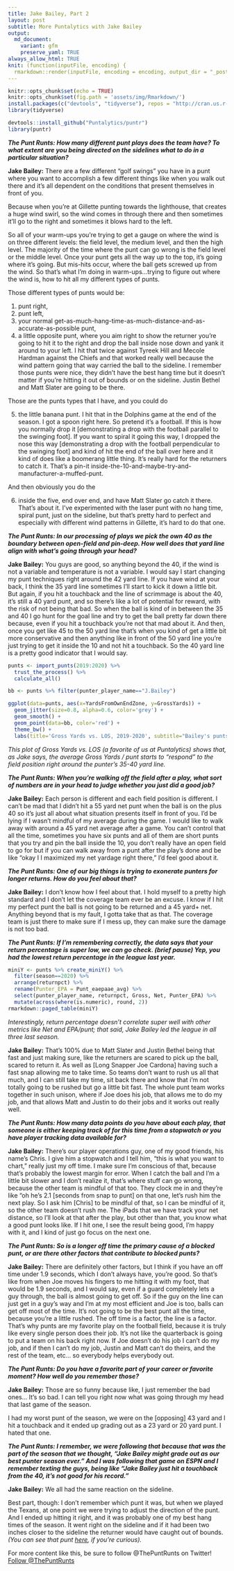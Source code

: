 ```yaml
---
title: Jake Bailey, Part 2
layout: post
subtitle: More Puntalytics with Jake Bailey
output:
  md_document:
    variant: gfm
    preserve_yaml: TRUE
always_allow_html: TRUE
knit: (function(inputFile, encoding) {
  rmarkdown::render(inputFile, encoding = encoding, output_dir = "_posts") })
---
```


[//]: # (THIS DOCUMENT WILL NO LONGER RENDER LOCALLY, lit)

```r
knitr::opts_chunk$set(echo = TRUE)
knitr::opts_chunk$set(fig.path = 'assets/img/Rmarkdown/')
install.packages(c("devtools", "tidyverse"), repos = "http://cran.us.r-project.org")
library(tidyverse)

devtools::install_github("Puntalytics/puntr")
library(puntr)
```

***The Punt Runts: How many different punt plays does the team have? To what extent are you being directed on the sidelines what to do in a particular situation?***

**Jake Bailey:** There are a few different “golf swings” you have in a punt where you want to accomplish a few different things like when you walk out there and it's all dependent on the conditions that present themselves in front of you.

Because when you're at Gillette punting towards the lighthouse, that creates a huge wind swirl, so the wind comes in through there and then sometimes it'll go to the right and sometimes it blows hard to the left.

So all of your warm-ups you're trying to get a gauge on where the wind is on three different levels: the field level, the medium level, and then the high level. The majority of the time where the punt can go wrong is the field level or the middle level. Once your punt gets all the way up to the top, it's going where it's going. But mis-hits occur, where the ball gets screwed up from the wind. So that's what I'm doing in warm-ups...trying to figure out where the wind is, how to hit all my different types of punts.

Those different types of punts would be:

1. punt right, 
2. punt left, 
3. your normal get-as-much-hang-time-as-much-distance-and-as-accurate-as-possible punt, 
4. a little opposite punt, where you aim right to show the returner you're going to hit it to the right and drop the ball inside nose down and yank it around to your left. I hit that twice against Tyreek Hill and Mecole Hardman against the Chiefs and that worked really well because the wind pattern going that way carried the ball to the sideline. I remember those punts were nice, they didn't have the best hang time but it doesn't matter if you're hitting it out of bounds or on the sideline. Justin Bethel and Matt Slater are going to be there.

Those are the punts types that I have, and you could do 

5. the little banana punt. I hit that in the Dolphins game at the end of the season.
I got a spoon right here. So pretend it’s a football. If this is how you normally drop it [demonstrating a drop with the football parallel to the swinging foot]. If you want to spiral it going this way, I dropped the nose this way [demonstrating a drop with the football perpendicular to the swinging foot] and kind of hit the end of the ball over here and it kind of does like a boomerang little thing. It's really hard for the returners to catch it. That's a pin-it inside-the-10-and-maybe-try-and-manufacturer-a-muffed-punt.

And then obviously you do the 

6. inside the five, end over end, and have Matt Slater go catch it there. That's about it. I've experimented with the laser punt with no hang time, spiral punt, just on the sideline, but that's pretty hard to perfect and especially with different wind patterns in Gillette, it's hard to do that one.

***The Punt Runts: In our processing of plays we pick the own 40 as the boundary between open-field and pin-deep. How well does that yard line align with what's going through your head?***

**Jake Bailey:** You guys are good, so anything beyond the 40, if the wind is not a variable and temperature is not a variable. I would say I start changing my punt techniques right around the 42 yard line. If you have wind at your back, I think the 35 yard line sometimes I'll start to kick it down a little bit. But again, if you hit a touchback and the line of scrimmage is about the 40, it’s still a 40 yard punt, and so there's like a lot of potential for reward, with the risk of not being that bad. So when the ball is kind of in between the 35 and 40 I go hunt for the goal line and try to get the ball pretty far down there because, even if you hit a touchback you're not that mad about it. And then, once you get like 45 to the 50 yard line that's when you kind of get a little bit more conservative and then anything like in front of the 50 yard line you're just trying to get it inside the 10 and not hit a touchback. So the 40 yard line is a pretty good indicator that I would say.

```r
punts <- import_punts(2019:2020) %>%
  trust_the_process() %>%
  calculate_all()

bb <- punts %>% filter(punter_player_name=="J.Bailey")

ggplot(data=punts, aes(x=YardsFromOwnEndZone, y=GrossYards)) +
  geom_jitter(size=0.8, alpha=0.6, color='grey') +
  geom_smooth() +
  geom_point(data=bb, color='red') +
  theme_bw() +
  labs(title='Gross Yards vs. LOS, 2019-2020', subtitle="Bailey's punts in red", caption='Data @nflfastR | Figure @ThePuntRunts')
```
  
*This plot of Gross Yards vs. LOS (a favorite of us at Puntalytics) shows that, as Jake says, the average Gross Yards / punt starts to "respond" to the field position right around the punter's 35-40 yard line.*

***The Punt Runts: When you're walking off the field after a play, what sort of numbers are in your head to judge whether you just did a good job?***

**Jake Bailey:** Each person is different and each field position is different. I can't be mad that I didn't hit a 55 yard net punt when the ball is on the plus 40 so it's just all about what situation presents itself in front of you. I'd be lying if I wasn't mindful of my average during the game. I would like to walk away with around a 45 yard net average after a game. You can't control that all the time, sometimes you have six punts and all of them are short punts that you try and pin the ball inside the 10, you don't really have an open field to go for but if you can walk away from a punt after the play’s done and be like “okay I I maximized my net yardage right there,” I'd feel good about it.

***The Punt Runts: One of our big things is trying to exonerate punters for longer returns. How do you feel about that?***

**Jake Bailey:** I don't know how I feel about that. I hold myself to a pretty high standard and I don't let the coverage team ever be an excuse. I know if I hit my perfect punt the ball is not going to be returned and a 45 yard+ net. Anything beyond that is my fault, I gotta take that as that. The coverage team is just there to make sure if I mess up, they can make sure the damage is not too bad.

***The Punt Runts: If I'm remembering correctly, the data says that your return percentage is super low, we can go check. (brief pause) Yep, you had the lowest return percentage in the league last year.***

```r
miniY <- punts %>% create_miniY() %>%
  filter(season==2020) %>%
  arrange(returnpct) %>%
  rename(Punter_EPA = Punt_eaepaae_avg) %>%
  select(punter_player_name, returnpct, Gross, Net, Punter_EPA) %>%
  mutate(across(where(is.numeric), round, 2))
rmarkdown::paged_table(miniY)
```
  
*Interestingly, return percentage doesn't correlate super well with other metrics like Net and EPA/punt; that said, Jake Bailey led the league in all three last season.*

**Jake Bailey:** That's 100% due to Matt Slater and Justin Bethel being that fast and just making sure, like the returners are scared to pick up the ball, scared to return it. As well as [Long Snapper Joe Cardona] having such a fast snap allowing me to take time. So teams don't want to rush us all that much, and I can still take my time, sit back there and know that i'm not totally going to be rushed but go a little bit fast. The whole punt team works together in such unison, where if Joe does his job, that allows me to do my job, and that allows Matt and Justin to do their jobs and it works out really well.

***The Punt Runts: How many data points do you have about each play, that someone is either keeping track of for this time from a stopwatch or you have player tracking data available for?***

**Jake Bailey:** There’s our player operations guy, one of my good friends, his name's Chris. I give him a stopwatch and I tell him, “this is what you want to chart,” really just my off time. I make sure I'm conscious of that, because that's probably the lowest margin for error. When I catch the ball and I'm a little bit slower and I don't realize it, that's where stuff can go wrong, because the other team is mindful of that too. They clock me in and they're like “oh he's 2.1 [seconds from snap to punt] on that one, let's rush him the next play. So I ask him [Chris] to be mindful of that, so I can be mindful of it, so the other team doesn't rush me. The iPads that we have track your net distance, so I'll look at that after the play, but other than that, you know what a good punt looks like. If I hit one, I see the result being good, I'm happy with it, and I kind of just go focus on the next one.

***The Punt Runts: So is a longer off time the primary cause of a blocked punt, or are there other factors that contribute to blocked punts?***

**Jake Bailey:** There are definitely other factors, but I think if you have an off time under 1.9 seconds, which I don't always have, you’re good. So that's like from when Joe moves his fingers to me hitting it with my foot, that would be 1.9 seconds, and I would say, even if a guard completely lets a guy through, the ball is almost going to get off. So if the guy on the line can just get in a guy's way and I'm at my most efficient and Joe is too, balls can get off most of the time. It's not going to be the best punt all the time, because you're a little rushed. The off time is a factor, the line is a factor. That's why punts are my favorite play on the football field, because it is truly like every single person does their job. It's not like the quarterback is going to put a team on his back right now. If Joe doesn't do his job I can't do my job, and if then I can't do my job, Justin and Matt can't do theirs, and the rest of the team, etc... so everybody helps everybody out.

***The Punt Runts: Do you have a favorite part of your career or favorite moment? How well do you remember those?***

**Jake Bailey:** Those are so funny because like, I just remember the bad ones... It's so bad. I can tell you right now what was going through my head that last game of the season.

I had my worst punt of the season, we were on the [opposing] 43 yard and I hit a touchback and it ended up grading out as a 23 yard or 20 yard punt. I hated that one.

***The Punt Runts: I remember, we were following that because that was the part of the season that we thought, “Jake Bailey might grade out as our best punter season ever.” And I was following that game on ESPN and I remember texting the guys, being like “Jake Bailey just hit a touchback from the 40, it's not good for his record.”***

**Jake Bailey:** We all had the same reaction on the sideline.

Best part, though: I don't remember which punt it was, but when we played the Texans, at one point we were trying to adjust the direction of the punt. And I ended up hitting it right, and it was probably one of my best hang times of the season. It went right on the sideline and if it had been two inches closer to the sideline the returner would have caught out of bounds. *(You can see that punt [here](https://www.youtube.com/embed/BSk70wHmo0M?start=377), if you're curious).*
  
For more content like this, be sure to follow @ThePuntRunts on Twitter!  
<a href="https://twitter.com/ThePuntRunts?ref_src=twsrc%5Etfw" class="twitter-follow-button" data-show-count="false">Follow @ThePuntRunts</a><script async src="https://platform.twitter.com/widgets.js" charset="utf-8"></script> 
